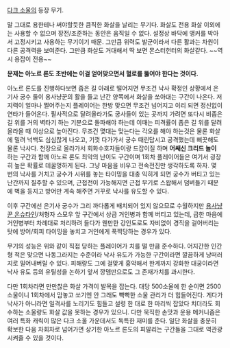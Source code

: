 [[다크 소울]]의 등장 무기.

말 그대로 용한테나 써야할듯한 큼직한 화살을 날리는 무기다. 화살도 전용 화살 이외에는 사용할 수 없으며 장전/조준하는 동안은 움직일 수 없다. 설정상 바닥에 앵커를 박아서 고정시키고 사용하는 무기이기 때문. 그만큼 위력도 발군이라서 다른 활과는 차원이 다른 공격력을 보여준다. 그만큼 화살도 거대해서 딱 보면 몬스터헌터의 화살같다. ~~역시 용잡이 전용~~

'''문제는 아노르 론도 초반에는 이걸 얻어맞으면서 혈로를 뚫어야 한다는 것이다.'''

아노르 론도를 진행하다보면 좁은 길 아래로 떨어지면 무조건 낙사 확정인 상황에서 은기사 궁수 둘이 용사냥꾼의 활을 들고 난간 양쪽에서 화살을 쏘아대는 구간이 나온다. 저지력이 얼마나 쩔어주는지 플레이어는 한방 맞으면 무조건 넘어지고 이리 되면 정신없이 연타가 들어온다. 필사적으로 달려올라가도 궁사들이 있는 곳까지 가려면 또다시 비좁은 길 위를 거의 벽타기 하는 기분으로 돌파해야 하는데 이때는 피격률이 좁은 길 위를 달려올라올 때 이상으로 높아진다. 무조건 몇대는 맞는다는 각오를 해야 하는것은 물론 화살에 밀려 넉백도 심심찮게 나오고, 기껏 다가가서 궁수 때린답시고 공격했는데 삐끗해도 물론 낙사다. 천장으로 올라가서 회화수호자들이랑 드잡이질 하며 '''어쌔신 크리드 놀이''' 하는 구간과 함께 아노르 론도 최악의 난이도 구간이며 1회차 플레이어들은 여기서 굉장히 높은 확률로 데꿀멍하게 된다. 그냥 마음을 비우고 전속전진만 생각하도록 하자. 몇 번의 낙사를 거치고 궁수가 시위를 놓는 타이밍을 대충 익히게 되면 궁수가 버티고 있는 난간까지 질주할 수 있으며, 근접전이 가능해지면 근접 무기로 스왑해서 덤벼들기 때문에 벽을 등지고 방어만 계속 해주면 거꾸로 낙사를 유도할 수 있다. 

이후 구간에선 은기사 궁수가 그리 까다롭게 배치되어 있지 않으므로 수월하지만 [[용사냥꾼 온슈타인]]/처형자 스모우 앞 구간에서 상급 거인병과 함께 버티고 있는데, 급한 마음에 거인병부터 차례대로 처리하려 들다가 웬만한 강인도로도 자비없이 경직을 걸어버리는 탓에 방어/회피 타이밍을 놓치고 거인에게 푹찍당하는 경우가 있다.

무기의 성능은 위와 같이 직접 당하는 플레이어가 치를 떨 만큼 준수하다. 어지간한 인간형 적은 맞으면 나동그라지는 수준이라 낙사 유도가 가능한 구간이라면 깔끔하게 낭떠러지로 밀어내버릴 수 있다. 피해량도 그에 걸맞게 흉악해서 한계까지 강화한 대궁이라면 낙사 유도 등의 유틸성을 논하기 앞서 깡뎀만으로도 그 존재가치를 과시한다. 

다만 1회차라면 만만찮은 화살 가격이 발목을 잡는다. 대당 500소울에 한 순이면 2500소울이니 1회차에서 맘놓고 쏘기엔 안 그래도 빡빡한 소울 관리가 더 힘들어진다. 게다가 낙사가 아니라면 일격사를 노리기도 힘들고 설령 한 대로 한 마리씩 잡았다 치더라도 회수하는 소울량도 화살 값을 못하는 경우가 있으니. 다만 묵직한 손맛과 운용 메커니즘은 여러 특화 캐릭이 많은 다크 소울 가운데서도 독특한 재미를 준다. 일단 화살을 충분히 확보한 다음 차회차로 넘어가면 상기한 아노르 론도의 피말리는 구간들을 그대로 역관광시켜줄 수 있을 것이다.
